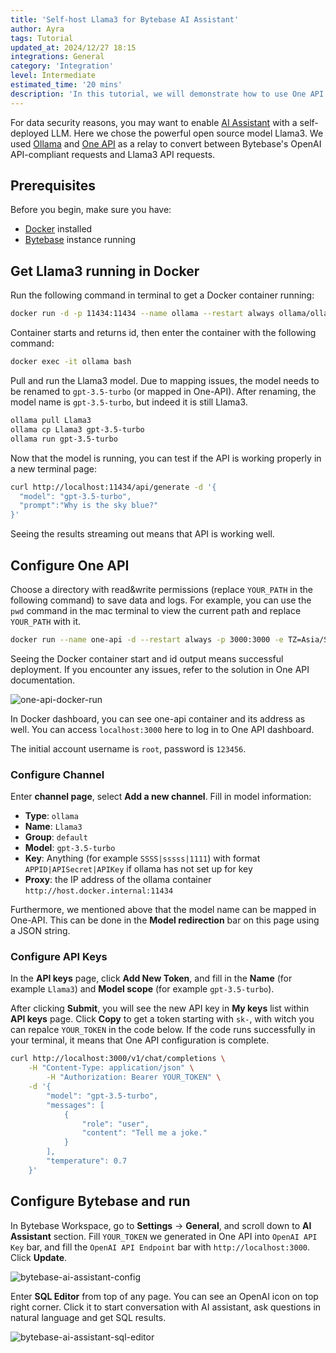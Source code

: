 ```yaml
---
title: 'Self-host Llama3 for Bytebase AI Assistant'
author: Ayra
tags: Tutorial
updated_at: 2024/12/27 18:15
integrations: General
category: 'Integration'
level: Intermediate
estimated_time: '20 mins'
description: 'In this tutorial, we will demonstrate how to use One API to help deploy Llama3 to Bytebase SQL editor'
---
```


For data security reasons, you may want to enable [AI Assistant](/docs/ai-assistant/) with a self-deployed LLM. Here we chose the powerful open source model Llama3. We used [Ollama](https://ollama.com/) and [One API](https://github.com/songquanpeng/one-api/blob/main/README.en.md) as a relay to convert between Bytebase's OpenAI API-compliant requests and Llama3 API requests.

## Prerequisites

Before you begin, make sure you have:

- [Docker](https://www.docker.com/) installed
- [Bytebase](https://www.bytebase.com/docs/get-started/step-by-step/deploy-with-docker/) instance running

## Get Llama3 running in Docker

Run the following command in terminal to get a Docker container running:

```bash
docker run -d -p 11434:11434 --name ollama --restart always ollama/ollama
```

Container starts and returns id, then enter the container with the following command:

```bash
docker exec -it ollama bash
```

Pull and run the Llama3 model. Due to mapping issues, the model needs to be renamed to `gpt-3.5-turbo` (or mapped in One-API). After renaming, the model name is `gpt-3.5-turbo`, but indeed it is still Llama3.

```bash
ollama pull Llama3
ollama cp Llama3 gpt-3.5-turbo
ollama run gpt-3.5-turbo
```

Now that the model is running, you can test if the API is working properly in a new terminal page:

```bash
curl http://localhost:11434/api/generate -d '{
  "model": "gpt-3.5-turbo",
  "prompt":"Why is the sky blue?"
}'
```

Seeing the results streaming out means that API is working well.

## Configure One API

Choose a directory with read&write permissions (replace `YOUR_PATH` in the following command) to save data and logs. For example, you can use the `pwd` command in the mac terminal to view the current path and replace `YOUR_PATH` with it.

```bash
docker run --name one-api -d --restart always -p 3000:3000 -e TZ=Asia/Shanghai -v YOUR_PATH/one-api:/data justsong/one-api-en
```

Seeing the Docker container start and id output means successful deployment. If you encounter any issues, refer to the solution in One API documentation.

![one-api-docker-run](/content/docs/tutorials/self-host-llama/one-api-docker-run.webp)

In Docker dashboard, you can see one-api container and its address as well. You can access `localhost:3000` here to log in to One API dashboard.

<HintBlock type="info">

The initial account username is `root`, password is `123456`.

</HintBlock>

### Configure Channel

Enter **channel page**, select **Add a new channel**. Fill in model information:

- **Type**: `ollama`
- **Name**: `Llama3`
- **Group**: `default`
- **Model**: `gpt-3.5-turbo`
- **Key**: Anything (for example `SSSS|sssss|1111`) with format `APPID|APISecret|APIKey` if ollama has not set up for key
- **Proxy**: the IP address of the ollama container `http://host.docker.internal:11434`

Furthermore, we mentioned above that the model name can be mapped in One-API. This can be done in the **Model redirection** bar on this page using a JSON string.

### Configure API Keys

In the **API keys** page, click **Add New Token**, and fill in the **Name** (for example `Llama3`) and **Model scope** (for example `gpt-3.5-turbo`).

After clicking **Submit**, you will see the new API key in **My keys** list within **API keys** page. Click **Copy** to get a token starting with `sk-`, with witch you can repalce `YOUR_TOKEN` in the code below. If the code runs successfully in your terminal, it means that One API configuration is complete.

```bash
curl http://localhost:3000/v1/chat/completions \
    -H "Content-Type: application/json" \
        -H "Authorization: Bearer YOUR_TOKEN" \
    -d '{
        "model": "gpt-3.5-turbo",
        "messages": [
            {
                "role": "user",
                "content": "Tell me a joke."
            }
        ],
        "temperature": 0.7
    }'
```

## Configure Bytebase and run

In Bytebase Workspace, go to **Settings** -> **General**, and scroll down to **AI Assistant** section. Fill `YOUR_TOKEN` we generated in One API into `OpenAI API Key` bar, and fill the `OpenAI API Endpoint` bar with `http://localhost:3000`. Click **Update**.

![bytebase-ai-assistant-config](/content/docs/tutorials/self-host-llama/ai-assistant-config.webp)

Enter **SQL Editor** from top of any page. You can see an OpenAI icon on top right corner. Click it to start conversation with AI assistant, ask questions in natural language and get SQL results.

![bytebase-ai-assistant-sql-editor](/content/docs/tutorials/self-host-llama/bytebase-ai-assistant-sql-editor.webp)
